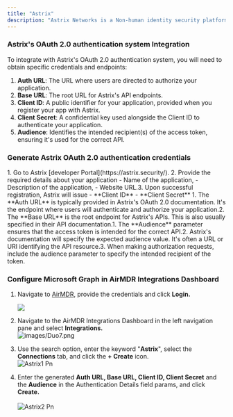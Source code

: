 ```yaml
---
title: "Astrix"
description: "Astrix Networks is a Non-human identity security platform supports on securing non-human identities (NHIs). NHIs include service accounts, API keys, and other machine-to-machine credentials that often have extensive access permissions and can pose significant security risks if not properly managed.​"
---
```


### Astrix's OAuth 2.0 authentication system Integration 

To integrate with Astrix's OAuth 2.0 authentication system, you will need to obtain specific credentials and endpoints:​

1. **Auth URL**: The URL where users are directed to authorize your application.​
2. **Base URL**: The root URL for Astrix's API endpoints.​
3. **Client ID**: A public identifier for your application, provided when you register your app with Astrix.​
4. **Client Secret**: A confidential key used alongside the Client ID to authenticate your application.​
5. **Audience**: Identifies the intended recipient(s) of the access token, ensuring it's used for the correct API.​

### Generate Astrix OAuth 2.0 authentication credentials

<Steps>
  <Step title="Register Your Application with Astrix">
    1. Go to Astrix [developer Portal](https://astrix.security/).
    2. Provide the required details about your application
       - Name of the application, 
       - Description of the application, 
       - Website URL.​
    3. Upon successful registration, Astrix will issue
       - **Client ID**
       - **Client Secret**
  </Step>
  <Step title="Determine the Auth URL and Base URL">
    1. The **Auth URL** is typically provided in Astrix's OAuth 2.0 documentation. It's the endpoint where users will authenticate and authorize your application.​
    2. The **Base URL** is the root endpoint for Astrix's APIs. This is also usually specified in their API documentation.​
  </Step>
  <Step title="Define the Audience">
    1. The **Audience** parameter ensures that the access token is intended for the correct API.​
    2. Astrix's documentation will specify the expected audience value. It's often a URL or URI identifying the API resource.​
    3. When making authorization requests, include the audience parameter to specify the intended recipient of the token.​
  </Step>
</Steps>

### Configure Microsoft Graph in AirMDR Integrations Dashboard

1. Navigate to [AirMDR](https://app.airmdr.com/auth/login), provide the credentials and click **Login.**

   ![](/images/Datadog11.png)
2. Navigate to the AirMDR Integrations Dashboard in the left navigation pane and select **Integrations.**\
   ![images/Duo7.png](/images/Duo7.png)
3. Use the search option, enter the keyword "**Astrix**", select the **Connections** tab, and click the **\+ Create** icon.\
   ![Astrix1 Pn](/images/Astrix1.png)
4. Enter the generated **Auth URL, Base URL, Client ID, Client Secret** and the **Audience** in the Authentication Details field params, and click **Create.**\
   \
   ![Astrix2 Pn](/images/Astrix2.png)